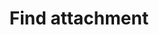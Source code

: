 ---
title: "Find attachment"
openapi: "GET /lawsuits/{id}/attachments/{attachment}"
description: "Esse endpoint retorna um anexo de processo."
---
